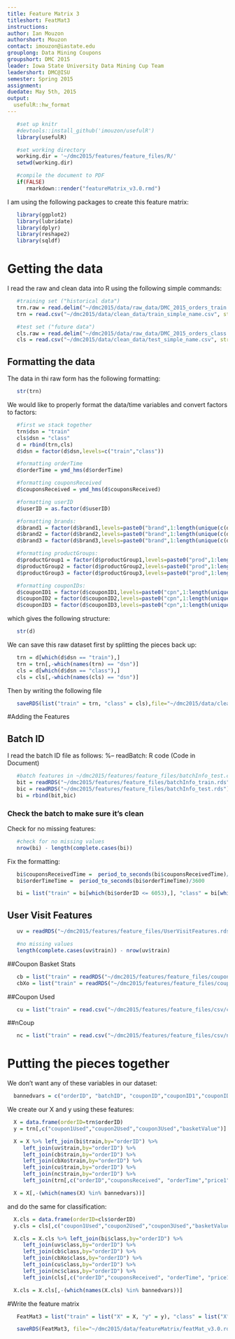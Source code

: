```yaml
---
title: Feature Matrix 3
titleshort: FeatMat3
instructions: 
author: Ian Mouzon
authorshort: Mouzon
contact: imouzon@iastate.edu
grouplong: Data Mining Coupons
groupshort: DMC 2015
leader: Iowa State University Data Mining Cup Team
leadershort: DMC@ISU
semester: Spring 2015
assignment: 
duedate: May 5th, 2015
output:
  usefulR::hw_format
---
```


<!--- # (R code (No Results in Document)) -->
```r
   #set up knitr
   #devtools::install_github('imouzon/usefulR')
   library(usefulR)

   #set working directory
   working.dir = '~/dmc2015/features/feature_files/R/'
   setwd(working.dir)

   #compile the document to PDF
   if(FALSE) 
      rmarkdown::render("featureMatrix_v3.0.rmd")
```

I am using the following packages to create this feature matrix:
<!--- packageLoad: R code (No Results in Document) -->
```r
   library(ggplot2)
   library(lubridate)
   library(dplyr)
   library(reshape2)
   library(sqldf)
```

# Getting the data
I read the raw and clean data into R using the following simple commands:
<!--- readDat: R code (Code in Document) -->
```r
   #training set ("historical data")
   trn.raw = read.delim("~/dmc2015/data/raw_data/DMC_2015_orders_train.txt", stringsAsFactors = FALSE, sep = "|", quote = "")
   trn = read.csv("~/dmc2015/data/clean_data/train_simple_name.csv", stringsAsFactors = FALSE,na.strings="")[,names(trn.raw)]

   #test set ("future data")
   cls.raw = read.delim("~/dmc2015/data/raw_data/DMC_2015_orders_class.txt", stringsAsFactors = FALSE, sep = "|", quote = "")
   cls = read.csv("~/dmc2015/data/clean_data/test_simple_name.csv", stringsAsFactors = FALSE,na.strings="")[,names(cls.raw)]
```

## Formatting the data
The data in thi raw form has the following formatting:
<!--- struch: R code (No Results in Document) -->
```r
   str(trn) 
```
We would like to properly format the data/time variables and convert factors to factors:
<!--- formatting: R code (No Results in Document) -->
```r
   #first we stack together
   trn$dsn = "train"
   cls$dsn = "class"
   d = rbind(trn,cls)
   d$dsn = factor(d$dsn,levels=c("train","class"))

   #formatting orderTime
   d$orderTime = ymd_hms(d$orderTime)

   #formatting couponsReceived
   d$couponsReceived = ymd_hms(d$couponsReceived)

   #formatting userID
   d$userID = as.factor(d$userID)

   #formatting brands:
   d$brand1 = factor(d$brand1,levels=paste0("brand",1:length(unique(c(d$brand1,d$brand2,d$brand3)))))
   d$brand2 = factor(d$brand2,levels=paste0("brand",1:length(unique(c(d$brand1,d$brand2,d$brand3)))))
   d$brand3 = factor(d$brand3,levels=paste0("brand",1:length(unique(c(d$brand1,d$brand2,d$brand3)))))

   #formatting productGroups:
   d$productGroup1 = factor(d$productGroup1,levels=paste0("prod",1:length(unique(c(d$productGroup1,d$productGroup2,d$productGroup3)))))
   d$productGroup2 = factor(d$productGroup2,levels=paste0("prod",1:length(unique(c(d$productGroup1,d$productGroup2,d$productGroup3)))))
   d$productGroup3 = factor(d$productGroup3,levels=paste0("prod",1:length(unique(c(d$productGroup1,d$productGroup2,d$productGroup3)))))

   #formatting couponIDs:
   d$couponID1 = factor(d$couponID1,levels=paste0("cpn",1:length(unique(c(d$couponID1,d$couponID2,d$couponID3)))))
   d$couponID2 = factor(d$couponID2,levels=paste0("cpn",1:length(unique(c(d$couponID1,d$couponID2,d$couponID3)))))
   d$couponID3 = factor(d$couponID3,levels=paste0("cpn",1:length(unique(c(d$couponID1,d$couponID2,d$couponID3)))))
```
which gives the following structure:
<!--- structh: R code (No Results in Document) -->
```r
   str(d)
```
We can save this raw dataset first by splitting the pieces back up:
<!--- clnsimp: R code (No Results in Document) -->
```r
   trn = d[which(d$dsn == "train"),] 
   trn = trn[,-which(names(trn) == "dsn")]
   cls = d[which(d$dsn == "class"),]
   cls = cls[,-which(names(cls) == "dsn")]
```
Then by writing the following \verb!RDS! file
```r
   saveRDS(list("train" = trn, "class" = cls),file="~/dmc2015/data/clean_data/clean_simple.rds")
```

#Adding the Features

## Batch ID
I read the batch ID file as follows:
%-- readBatch: R code (Code in Document)
<!--- batchIN: R code (No Results in Document) -->
```r
   #batch features in ~/dmc2015/features/feature_files/batchInfo_test.csv, batchInfo_train.csv
   bit = readRDS("~/dmc2015/features/feature_files/batchInfo_train.rds")
   bic = readRDS("~/dmc2015/features/feature_files/batchInfo_test.rds")
   bi = rbind(bit,bic)
```

### Check the batch to make sure it's clean
Check for no missing features:
<!--- checkftt: R code (No Results in Document) -->
```r
   #check for no missing values
   nrow(bi) - length(complete.cases(bi))
```

Fix the formatting:
<!--- btchfromt: R code (No Results in Document) -->
```r
   bi$couponsReceivedTime =  period_to_seconds(bi$couponsReceivedTime)/3600
   bi$orderTimeTime =  period_to_seconds(bi$orderTimeTime)/3600

   bi = list("train" = bi[which(bi$orderID <= 6053),], "class" = bi[which(bi$orderID > 6053),])
```

## User Visit Features
<!--- userVisits: R code (No Results in Document) -->
```r
   uv = readRDS("~/dmc2015/features/feature_files/UserVisitFeatures.rds")

   #no missing values
   length(complete.cases(uv$train)) - nrow(uv$train)
```

##Coupon Basket Stats
<!--- couponUsed: R code (No Results in Document) -->
```r
   cb = list("train" = readRDS("~/dmc2015/features/feature_files/coupon_basket_stats_train.rds"), "class" = readRDS("~/dmc2015/features/feature_files/coupon_basket_stats_class.rds"))
   cbXo = list("train" = readRDS("~/dmc2015/features/feature_files/coupon_basket_stats_train_byorder.rds"), "class" = readRDS("~/dmc2015/features/feature_files/coupon_basket_stats_class_byorder.rds"))
```

##Coupon Used
<!--- cou: R code (No Results in Document) -->
```r
   cu = list("train" = read.csv("~/dmc2015/features/feature_files/csv/couponUsed_train.csv"), "class" = read.csv("~/dmc2015/features/feature_files/csv/couponUsed_class.csv"))
```

##nCoup
<!--- nCoupon: R code (No Results in Document) -->
```r
   nc = list("train" = read.csv("~/dmc2015/features/feature_files/csv/nCoupTrain.csv"), "class" = read.csv("~/dmc2015/features/feature_files/csv/nCoupClass.csv"))
```

# Putting the pieces together

We don't want any of these variables in our dataset:
<!--- chunk-label: R code (No Results in Document) -->
```r
  bannedvars = c("orderID", "batchID", "couponID","couponID1","couponID2","couponID3") 
```


We create our X and y using these features:
<!--- : R code (No Results in Document) -->
```r
  X = data.frame(orderID=trn$orderID)
  y = trn[,c("coupon1Used","coupon2Used","coupon3Used","basketValue")]

  X = X %>% left_join(bi$train,by="orderID") %>%
     left_join(uv$train,by="orderID") %>%
     left_join(cb$train,by="orderID") %>%
     left_join(cbXo$train,by="orderID") %>%
     left_join(cu$train,by="orderID") %>% 
     left_join(nc$train,by="orderID") %>%
     left_join(trn[,c("orderID","couponsReceived", "orderTime","price1","price2","price3","basePrice1","basePrice2","basePrice3","reward1","reward2","reward3","premiumProduct1","premiumProduct2","premiumProduct3")],by="orderID")

  X = X[,-(which(names(X) %in% bannedvars))]
```

and do the same for classification:
<!--- : R code (No Results in Document) -->
```r
  X.cls = data.frame(orderID=cls$orderID)
  y.cls = cls[,c("coupon1Used","coupon2Used","coupon3Used","basketValue")]

  X.cls = X.cls %>% left_join(bi$class,by="orderID") %>%
     left_join(uv$class,by="orderID") %>%
     left_join(cb$class,by="orderID") %>%
     left_join(cbXo$class,by="orderID") %>%
     left_join(cu$class,by="orderID") %>%
     left_join(nc$class,by="orderID") %>%
     left_join(cls[,c("orderID","couponsReceived", "orderTime", "price1","price2","price3", "basePrice1","basePrice2","basePrice3", "reward1","reward2","reward3", "premiumProduct1","premiumProduct2","premiumProduct3")],by="orderID")

  X.cls = X.cls[,-(which(names(X.cls) %in% bannedvars))]
```

#Write the feature matrix
<!--- writeFeat: R code (No Results in Document) -->
```r
   FeatMat3 = list("train" = list("X" = X, "y" = y), "class" = list("X" = X.cls, "y" = y.cls))

   saveRDS(FeatMat3, file="~/dmc2015/data/featureMatrix/featMat_v3.0.rds")
```
